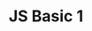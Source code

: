 ---
type: Lesson
title: "JS Basic 1"
xp: 10
description: "Learn the Syntax of JavaScript"
activities: ["js_basic1-3","js_basic1-4", "js_basic1-2", "js_basic1-5"]
---